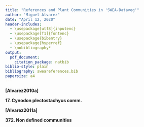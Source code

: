 ```yaml
---
title: "References and Plant Communities in 'SWEA-Dataveg'"
author: "Miguel Alvarez"
date: "April 12, 2020"
header-includes:
  - \usepackage[utf8]{inputenc}
  - \usepackage[T1]{fontenc}
  - \usepackage{bibentry}
  - \usepackage{hyperref}
  - \nobibliography*
output:
  pdf_document:
    citation_package: natbib
biblio-style: plain
bibliography: sweareferences.bib
papersize: a4
---
```



**[Alvarez2010a]** \bibentry{Alvarez2010a}

**17. Cynodon plectostachyus comm.** \dotfill 3

\vspace{5mm}
**[Alvarez2011a]** \bibentry{Alvarez2011a}

**372. Non defined communities** \dotfill 14
